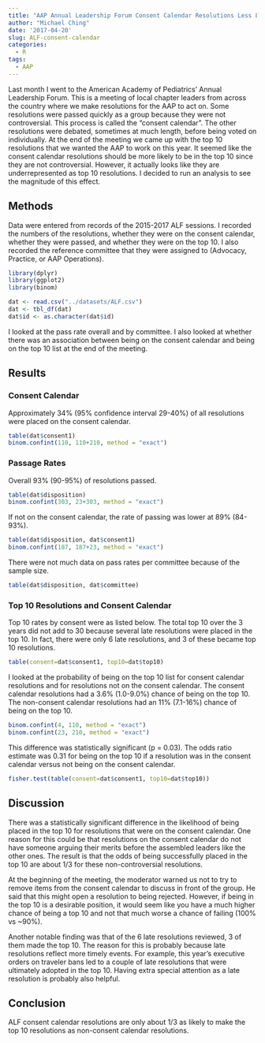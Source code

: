 ```yaml
---
title: "AAP Annual Leadership Forum Consent Calendar Resolutions Less Likely to Make Top 10"
author: "Michael Ching"
date: '2017-04-20'
slug: ALF-consent-calendar
categories:
  - R
tags:
  - AAP
---
```


Last month I went to the American Academy of Pediatrics' Annual Leadership Forum. This is a meeting of local chapter leaders from across the country where we make resolutions for the AAP to act on. Some resolutions were passed quickly as a group because they were not controversial. This process is called the "consent calendar". The other resolutions were debated, sometimes at much length, before being voted on individually. At the end of the meeting we came up with the top 10 resolutions that we wanted the AAP to work on this year. It seemed like the consent calendar resolutions should be more likely to be in the top 10 since they are not controversial.  However, it actually looks like they are underrepresented as top 10 resolutions. I decided to run an analysis to see the magnitude of this effect.

## Methods
Data were entered from records of the 2015-2017 ALF sessions. I recorded the numbers of the resolutions, whether they were on the consent calendar, whether they were passed, and whether they were on the top 10. I also recorded the reference committee that they were assigned to (Advocacy, Practice, or AAP Operations).


```r
library(dplyr)
library(ggplot2)
library(binom)

dat <- read.csv("../datasets/ALF.csv")
dat <- tbl_df(dat)
dat$id <- as.character(dat$id)
```

I looked at the pass rate overall and by committee. I also looked at whether there was an association between being on the consent calendar and being on the top 10 list at the end of the meeting.

## Results
### Consent Calendar
Approximately 34% (95% confidence interval 29-40%) of all resolutions were placed on the consent calendar.

```r
table(dat$consent1)
binom.confint(110, 110+210, method = "exact")
```

### Passage Rates
Overall 93% (90-95%) of resolutions passed. 
```r
table(dat$disposition)
binom.confint(303, 23+303, method = "exact")
```

If not on the consent calendar, the rate of passing was lower at 89% (84-93%).

```r
table(dat$disposition, dat$consent1)
binom.confint(187, 187+23, method = "exact")
```

There were not much data on pass rates per committee because of the sample size. 

```r
table(dat$disposition, dat$committee)
```

### Top 10 Resolutions and Consent Calendar
Top 10 rates by consent were as listed below. The total top 10 over the 3 years did not add to 30 because several late resolutions were placed in the top 10. In fact, there were only 6 late resolutions, and 3 of these became top 10 resolutions.

```r
table(consent=dat$consent1, top10=dat$top10)
```

I looked at the probability of being on the top 10 list for consent calendar resolutions and for resolutions not on the consent calendar. The consent calendar resolutions had a 3.6% (1.0-9.0%) chance of being on the top 10. The non-consent calendar resolutions had an 11% (7.1-16%) chance of being on the top 10. 

```r
binom.confint(4, 110, method = "exact")
binom.confint(23, 210, method = "exact")
```

This difference was statistically significant (p = 0.03). The odds ratio estimate was 0.31 for being on the top 10 if a resolution was in the consent calendar versus not being on the consent calendar.

```r
fisher.test(table(consent=dat$consent1, top10=dat$top10))
```

## Discussion
There was a statistically significant difference in the likelihood of being placed in the top 10 for resolutions that were on the consent calendar. One reason for this could be that resolutions on the consent calendar do not have someone arguing their merits before the assembled leaders like the other ones. The result is that the odds of being successfully placed in the top 10 are about 1/3 for these non-controversial resolutions.

At the beginning of the meeting, the moderator warned us not to try to remove items from the consent calendar to discuss in front of the group. He said that this might open a resolution to being rejected. However, if being in the top 10 is a desirable position, it would seem like you have a much higher chance of being a top 10 and not that much worse a chance of failing (100% vs ~90%).

Another notable finding was that of the 6 late resolutions reviewed, 3 of them made the top 10. The reason for this is probably because late resolutions reflect more timely events. For example, this year's executive orders on traveler bans led to a couple of late resolutions that were ultimately adopted in the top 10. Having extra special attention as a late resolution is probably also helpful.

## Conclusion
ALF consent calendar resolutions are only about 1/3 as likely to make the top 10 resolutions as non-consent calendar resolutions.